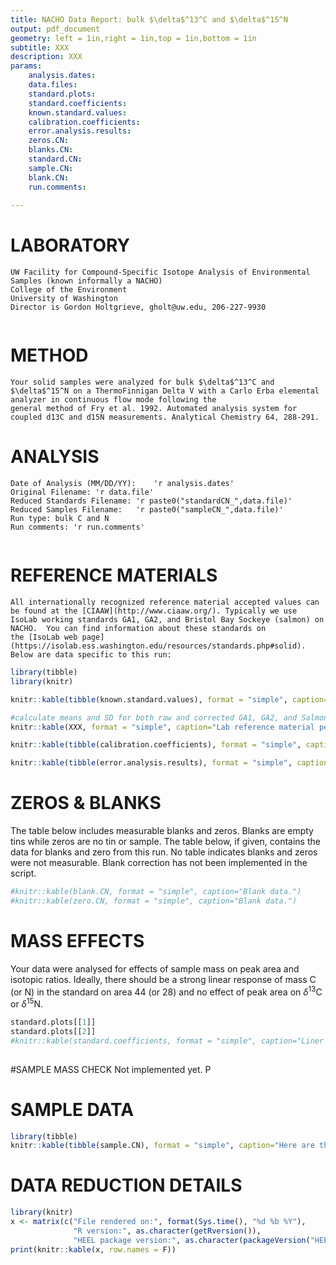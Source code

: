 ```yaml
---
title: NACHO Data Report: bulk $\delta$^13^C and $\delta$^15^N
output: pdf_document 
geometry: left = 1in,right = 1in,top = 1in,bottom = 1in 
subtitle: XXX
description: XXX
params:
    analysis.dates:
    data.files:
    standard.plots:
    standard.coefficients:
    known.standard.values:
    calibration.coefficients:
    error.analysis.results:
    zeros.CN:
    blanks.CN:    
    standard.CN:
    sample.CN:
    blank.CN:
    run.comments:
      
---
```

# LABORATORY																						
	UW Facility for Compound-Specific Isotope Analysis of Environmental Samples (known informally a NACHO)
	College of the Environment
	University of Washington
	Director is Gordon Holtgrieve, gholt@uw.edu, 206-227-9930
																						
# METHOD																						
	Your solid samples were analyzed for bulk $\delta$^13^C and $\delta$^15^N on a ThermoFinnigan Delta V with a Carlo Erba elemental analyzer in continuous flow mode following the
	general method of Fry et al. 1992. Automated analysis system for coupled d13C and d15N measurements. Analytical Chemistry 64, 288-291.	

# ANALYSIS																						
	Date of Analysis (MM/DD/YY): 	'r analysis.dates'																				
	Original Filename: 'r data.file'																					
	Reduced Standards Filename:	'r paste0("standardCN_",data.file)'
	Reduced Samples Filename:	'r paste0("sampleCN_",data.file)'
	Run type: bulk C and N																				
	Run comments: 'r run.comments'																					
																						
# REFERENCE MATERIALS																						
	All internationally recognized reference material accepted values can be found at the [CIAAW](http://www.ciaaw.org/). Typically we use 
	IsoLab working standards GA1, GA2, and Bristol Bay Sockeye (salmon) on NACHO.  You can find information about these standards on 
	the [IsoLab web page](https://isolab.ess.washington.edu/resources/standards.php#solid). Below are data specific to this run:
```r
library(tibble)
library(knitr)

knitr::kable(tibble(known.standard.values), format = "simple", caption="Lab reference materials used in this run and their accepted values.")

#calculate means and SD for both raw and corrected GA1, GA2, and Salmon
knitr::kable(XXX, format = "simple", caption="Lab reference material performance summary for this run.")

knitr::kable(tibble(calibration.coefficients), format = "simple", caption="Linear calibration curve coefficents used for this run (y=mx + b).")

knitr::kable(tibble(error.analysis.results), format = "simple", caption="Accuracy and precision of standards for this run.")

```	
													
# ZEROS & BLANKS
  The table below includes measurable blanks and zeros. Blanks are empty tins while zeros are no tin or sample. The table below, if given, 
  contains the data for blanks and zero from this run. No table indicates blanks and zeros were not measurable. Blank correction has
  not been implemented in the script. 
```r
#knitr::kable(blank.CN, format = "simple", caption="Blank data.")
#knitr::kable(zero.CN, format = "simple", caption="Blank data.") 

```
  

# MASS EFFECTS
  Your data were analysed for effects of sample mass on peak area and isotopic ratios. Ideally, there should be a strong linear response of 
  mass C (or N) in the standard on area 44 (or 28) and no effect of peak area on $\delta$^13^C or $\delta$^15^N.
```r

standard.plots[[1]]
standard.plots[[2]]
#knitr::kable(standard.coefficients, format = "simple", caption="Liner model coefficients of mass effects.")           
               
```

#SAMPLE MASS CHECK
Not implemented yet. P


# SAMPLE DATA
```r
library(tibble)
knitr::kable(tibble(sample.CN), format = "simple", caption="Here are the data you have been waiting for.")

```
															
# DATA REDUCTION DETAILS
```r
library(knitr)
x <- matrix(c("File rendered on:", format(Sys.time(), "%d %b %Y"),
              "R version:", as.character(getRversion()),
              "HEEL package version:", as.character(packageVersion("HEEL"))), ncol=2, byrow=T)
print(knitr::kable(x, row.names = F))
```






